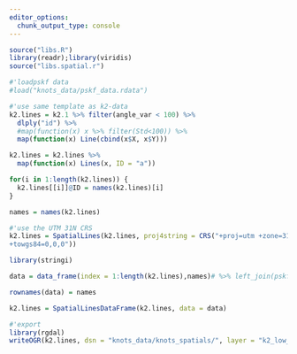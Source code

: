 ```yaml
---
editor_options:
  chunk_output_type: console
---
```


```r
source("libs.R")
library(readr);library(viridis)
source("libs.spatial.r")

```

```r
#'loadpskf data
#load("knots_data/pskf_data.rdata")
```

```r
#'use same template as k2-data
k2.lines = k2.1 %>% filter(angle_var < 100) %>%
  dlply("id") %>%
  #map(function(x) x %>% filter(Std<100)) %>%
  map(function(x) Line(cbind(x$X, x$Y)))

k2.lines = k2.lines %>%
  map(function(x) Lines(x, ID = "a"))

for(i in 1:length(k2.lines)) {
  k2.lines[[i]]@ID = names(k2.lines)[i]
}
```

```r
names = names(k2.lines)

#'use the UTM 31N CRS
k2.lines = SpatialLines(k2.lines, proj4string = CRS("+proj=utm +zone=31 +ellps=WGS84 +datum=WGS84 +units=m +no_defs
+towgs84=0,0,0"))

library(stringi)

data = data_frame(index = 1:length(k2.lines),names)# %>% left_join(pskf_data_ids[[1]], by = c("names2" = "id.seg"))

rownames(data) = names

k2.lines = SpatialLinesDataFrame(k2.lines, data = data)

#'export
library(rgdal)
writeOGR(k2.lines, dsn = "knots_data/knots_spatials/", layer = "k2_low_angle_vars", driver = "ESRI Shapefile", overwrite_layer = T)
```
